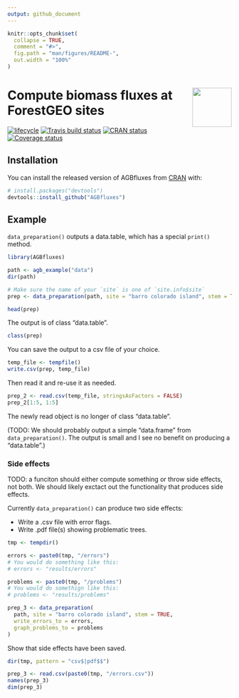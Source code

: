 ```yaml
---
output: github_document
---
```


<!-- README.md is generated from README.Rmd. Please edit that file -->

```r
knitr::opts_chunk$set(
  collapse = TRUE,
  comment = "#>",
  fig.path = "man/figures/README-",
  out.width = "100%"
)
```

# <img src="https://i.imgur.com/vTLlhbp.png" align="right" height=88 /> Compute biomass fluxes at ForestGEO sites

[![lifecycle](https://img.shields.io/badge/lifecycle-experimental-orange.svg)](https://www.tidyverse.org/lifecycle/#experimental)
[![Travis build status](https://travis-ci.org/forestgeo/AGBfluxes.svg?branch=master)](https://travis-ci.org/forestgeo/AGBfluxes)
[![CRAN status](https://www.r-pkg.org/badges/version/AGBfluxes)](https://cran.r-project.org/package=AGBfluxes)
 [![Coverage status](https://coveralls.io/repos/github/forestgeo/AGBfluxes/badge.svg)](https://coveralls.io/r/forestgeo/AGBfluxes?branch=master)

## Installation

You can install the released version of AGBfluxes from [CRAN](https://CRAN.R-project.org) with:

``` r
# install.packages("devtools")
devtools::install_github("AGBfluxes")
```

## Example

`data_preparation()` outputs a data.table, which has a special `print()` method.

```r
library(AGBfluxes)

path <- agb_example("data")
dir(path)

# Make sure the name of your `site` is one of `site.info$site`
prep <- data_preparation(path, site = "barro colorado island", stem = TRUE)

head(prep)
```

The output is of class "data.table".

```r
class(prep)
```

You can save the output to a csv file of your choice.

```r
temp_file <- tempfile()
write.csv(prep, temp_file)
```

Then read it and re-use it as needed.

```r
prep_2 <- read.csv(temp_file, stringsAsFactors = FALSE)
prep_2[1:5, 1:5]
```

The newly read object is no longer of class "data.table". 

(TODO: We should probably output a simple "data.frame" from `data_preparation()`. The output is small and I see no benefit on producing a "data.table".)

### Side effects

TODO: a funciton should either compute something or throw side effects, not both. We should likely exctact out the functionality that produces side effects.

Currently `data_preparation()` can produce two side effects:

* Write a .csv file with error flags.
* Write .pdf file(s) showing problematic trees.

```r
tmp <- tempdir()

errors <- paste0(tmp, "/errors")
# You would do something like this: 
# errors <- "results/errors"

problems <- paste0(tmp, "/problems")
# You would do somethign like this: 
# problems <- "results/problems"

prep_3 <- data_preparation(
  path, site = "barro colorado island", stem = TRUE,
  write_errors_to = errors,
  graph_problems_to = problems
)
```

Show that side effects have been saved.

```r
dir(tmp, pattern = "csv$|pdf$$")
```

```r
prep_3 <- read.csv(paste0(tmp, "/errors.csv"))
names(prep_3)
dim(prep_3)
```

